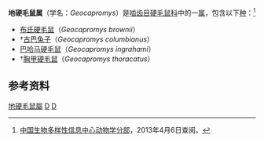 {{Automatic taxobox
| taxon = Geocapromys
| image = Geocapromys brownii Harvard University small.jpg
| image_caption = [[布氏硬毛鼠|布氏硬毛鼠]](''Geocapromys brownii''）
| authority = Chapman，1901
}}
'''地硬毛鼠属'''（学名：''Geocapromys''）是[[啮齿目|啮齿目]][[硬毛鼠科|硬毛鼠科]]中的一[[属_(生物)|属]]，包含以下[[物种|种]]：<ref>[http://zd1.brim.ac.cn/Mnamelist.asp?x_L_name=Geocapromys&z_L_name=LIKE%2C%27%25%2C%25%27 中国生物多样性信息中心动物学分部]{{dead link|date=2017年12月 |bot=InternetArchiveBot |fix-attempted=yes }}，2013年4月6日查阅。</ref>
*[[布氏硬毛鼠|布氏硬毛鼠]]（''Geocapromys brownii''）
*†[[古巴兔子|古巴兔子]]（''Geocapromys columbianus''）
*[[巴哈马硬毛鼠|巴哈马硬毛鼠]]（''Geocapromys ingrahami''）
*†[[胸甲硬毛鼠|胸甲硬毛鼠]]（''Geocapromys thoracatus''）

==参考资料==
{{reflist}}
{{Taxonbar}}

[[Category:地硬毛鼠屬|]]
[[Category:硬毛鼠科|D]]
[[Category:1901年描述的分类群|D]]